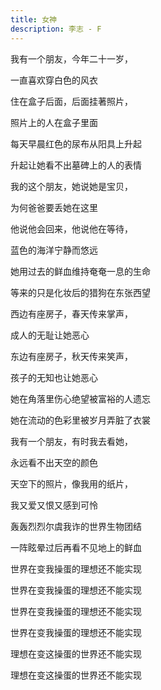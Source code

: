 ```yaml
---
title: 女神
description: 李志 - F
---
```


我有一个朋友，今年二十一岁，

一直喜欢穿白色的风衣

住在盒子后面，后面挂著照片，

照片上的人在盒子里面

每天早晨红色的尿布从阳具上升起

升起让她看不出墓碑上的人的表情

我的这个朋友，她说她是宝贝，

为何爸爸要丢她在这里

他说他会回来，他说他在等待，

蓝色的海洋宁静而悠远

她用过去的鲜血维持奄奄一息的生命

等来的只是化妆后的猎狗在东张西望

西边有座房子，春天传来掌声，

成人的无耻让她恶心

东边有座房子，秋天传来笑声，

孩子的无知也让她恶心

她在角落里伤心绝望被富裕的人遗忘

她在流动的色彩里被岁月弄脏了衣裳

我有一个朋友，有时我去看她，

永远看不出天空的颜色

天空下的照片，像我用的纸片，

我又爱又恨又感到可怜

轰轰烈烈尔虞我诈的世界生物团结

一阵眩晕过后再看不见地上的鲜血

世界在变我操蛋的理想还不能实现

世界在变我操蛋的理想还不能实现

世界在变我操蛋的理想还不能实现

世界在变我操蛋的理想还不能实现

理想在变这操蛋的世界还不能实现

理想在变这操蛋的世界还不能实现
